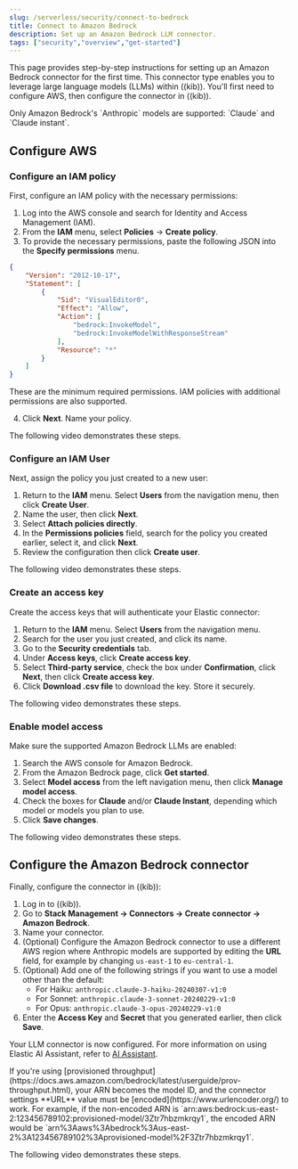 ```yaml
---
slug: /serverless/security/connect-to-bedrock
title: Connect to Amazon Bedrock
description: Set up an Amazon Bedrock LLM connector.
tags: ["security","overview","get-started"]
---
```


This page provides step-by-step instructions for setting up an Amazon Bedrock connector for the first time. This connector type enables you to leverage large language models (LLMs) within ((kib)). You'll first need to configure AWS, then configure the connector in ((kib)).

<DocCallOut title="Note">
Only Amazon Bedrock's `Anthropic` models are supported: `Claude` and `Claude instant`.
</DocCallOut>

## Configure AWS

### Configure an IAM policy

First, configure an IAM policy with the necessary permissions:

1. Log into the AWS console and search for Identity and Access Management (IAM).
2. From the **IAM** menu, select **Policies** → **Create policy**.
3. To provide the necessary permissions, paste the following JSON into the **Specify permissions** menu.

```json
{
    "Version": "2012-10-17",
    "Statement": [
        {
            "Sid": "VisualEditor0",
            "Effect": "Allow",
            "Action": [
                "bedrock:InvokeModel",
                "bedrock:InvokeModelWithResponseStream"
            ],
            "Resource": "*"
        }
    ]
}
```
<DocCallOut title="Note">
These are the minimum required permissions. IAM policies with additional permissions are also supported.
</DocCallOut>

4. Click **Next**. Name your policy.

The following video demonstrates these steps.

<DocVideo id="1RnTQ0jjL9YdKQYy3eW0481YJzlZIix17" source="gdrive" title="Configure IAM Policy" />

### Configure an IAM User

Next, assign the policy you just created to a new user:

1. Return to the **IAM** menu. Select **Users** from the navigation menu, then click **Create User**.
2. Name the user, then click **Next**.
3. Select **Attach policies directly**.
4. In the **Permissions policies** field, search for the policy you created earlier, select it, and click **Next**.
5. Review the configuration then click **Create user**.

The following video demonstrates these steps.

<DocVideo id="1qsla82M6XhCDdFumS8pxMQLyA2nsxQzf" source="gdrive" title="Configure IAM User" />

### Create an access key

Create the access keys that will authenticate your Elastic connector:

1. Return to the **IAM** menu. Select **Users** from the navigation menu.
2. Search for the user you just created, and click its name.
3. Go to the **Security credentials** tab.
4. Under **Access keys**, click **Create access key**.
5. Select **Third-party service**, check the box under **Confirmation**, click **Next**, then click **Create access key**.
6. Click **Download .csv file** to download the key. Store it securely.

The following video demonstrates these steps.

<DocVideo id="1bgv-r_xSE3KYOAf2ufvPyqVpn-deFELp" source="gdrive" title="Create Access Key" />


### Enable model access

Make sure the supported Amazon Bedrock LLMs are enabled:

1. Search the AWS console for Amazon Bedrock.
2. From the Amazon Bedrock page, click **Get started**.
3. Select **Model access** from the left navigation menu, then click **Manage model access**.
4. Check the boxes for **Claude** and/or **Claude Instant**, depending which model or models you plan to use.
5. Click **Save changes**.

The following video demonstrates these steps.

<DocVideo id="1V6n5q2RAEiQN6Zmz-SZ0ANR5cr4HZnEj" source="gdrive" title="Create Access Key" />

## Configure the Amazon Bedrock connector

Finally, configure the connector in ((kib)):

1. Log in to ((kib)).
2. Go to **Stack Management → Connectors → Create connector → Amazon Bedrock**.
3. Name your connector.
4. (Optional) Configure the Amazon Bedrock connector to use a different AWS region where Anthropic models are supported by editing the **URL** field, for example by changing `us-east-1` to `eu-central-1`.
5. (Optional) Add one of the following strings if you want to use a model other than the default:
   - For Haiku: `anthropic.claude-3-haiku-20240307-v1:0`
   - For Sonnet: `anthropic.claude-3-sonnet-20240229-v1:0`
   - For Opus: `anthropic.claude-3-opus-20240229-v1:0`
6. Enter the **Access Key** and **Secret** that you generated earlier, then click **Save**.

Your LLM connector is now configured. For more information on using Elastic AI Assistant, refer to [AI Assistant](https://docs.elastic.co/security/ai-assistant).

<DocCallOut title="Important" color="warning">
If you're using [provisioned throughput](https://docs.aws.amazon.com/bedrock/latest/userguide/prov-throughput.html), your ARN becomes the model ID, and the connector settings **URL** value must be [encoded](https://www.urlencoder.org/) to work. For example, if the non-encoded ARN is `arn:aws:bedrock:us-east-2:123456789102:provisioned-model/3Ztr7hbzmkrqy1`, the encoded ARN would be `arn%3Aaws%3Abedrock%3Aus-east-2%3A123456789102%3Aprovisioned-model%2F3Ztr7hbzmkrqy1`.
</DocCallOut>

The following video demonstrates these steps.

<DocVideo id="1_0ipXxQ6b5mVSJYSYLhR9SXCxlmZ32RJ" source="gdrive" title="Create Access Key" />
